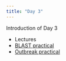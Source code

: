 ```yaml
---
title: "Day 3"
---
```


Introduction of Day 3

* Lectures
* [BLAST practical](blast_practical.html)
* [Outbreak practical](Outbreak_practical.html)